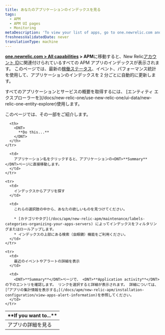 ```yaml
---
title: あなたのアプリケーションのインデックスを見る
tags:
  - APM
  - APM UI pages
  - Monitoring
metaDescription: 'To view your list of apps, go to one.newrelic.com and click on APM.'
freshnessValidatedDate: never
translationType: machine
---
```


<DNT>**[one.newrelic.com > All capabilities](https://one.newrelic.com/all-capabilities) > APM**</DNT>に移動すると、New Relic[アカウント ID](/docs/accounts-partnerships/accounts/account-setup/account-id)に関連付けられているすべての APM アプリのインデックスが表示されます。 このページでは、最新の[稼働ステータス](/docs/accounts-partnerships/education/getting-started-new-relic/glossary#health-status)、イベント、パフォーマンス統計を使用して、アプリケーションのインデックスを 2 分ごとに自動的に更新します。

<Callout variant="tip">
  すべてのアプリケーションとサービスの概要を取得するには、 [エンティティ エクスプローラーを](/docs/new-relic-one/use-new-relic-one/ui-data/new-relic-one-entity-explorer)使用します。
</Callout>

このページでは、その一部をご紹介します。

<table>
  <thead>
    <tr>
      <th width={200}>
        <DNT>
          **If you want to...**
        </DNT>
      </th>

      <th>
        <DNT>
          **Do this...**
        </DNT>
      </th>
    </tr>
  </thead>

  <tbody>
    <tr>
      <td>
        アプリの詳細を見る
      </td>

      <td>
        アプリケーション名をクリックすると、アプリケーションの<DNT>**Summary**</DNT>ページに直接移動します。
      </td>
    </tr>

    <tr>
      <td>
        インデックスからアプリを探す
      </td>

      <td>
        これらの選択肢の中から、あなたの欲しいものを見つけてください。

        * [カテゴリやタグ](/docs/apm/new-relic-apm/maintenance/labels-categories-organizing-your-apps-servers) によってインデックスをフィルタリングまたはロールアップします。
        * インデックスの上部にある検索（虫眼鏡）機能をご利用ください。
      </td>
    </tr>

    <tr>
      <td>
        最近のイベントやアラートの詳細を表示
      </td>

      <td>
        <DNT>**Summary**</DNT>ページで、 <DNT>**Application activity**</DNT>の下のエントリを確認します。 リンクを選択すると詳細が表示されます。 詳細については、 [「アプリの集計情報を表示する」](/docs/apm/new-relic-apm/installation-configuration/view-apps-alert-information)を参照してください。
      </td>
    </tr>
  </tbody>
</table>
